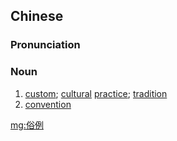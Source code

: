 ==Chinese==
{{zh-forms}}

===Pronunciation===
{{zh-pron
|m=súlì
|c=zuk6 lai6
|mn=sio̍k-lē
|cat=n
}}

===Noun===
{{zh-noun}}

# [[custom]]; [[cultural]] [[practice]]; [[tradition]]
# [[convention]]

[[mg:俗例]]